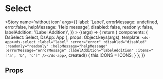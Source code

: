 


<Meta title='atoms/Select' component={Select} />

# Select

<Story name='without icon'
	   args={{
		   label: 'Label',
		   errorMessage: undefined,
		   error:false,
		   helpMessage: 'Help message',
		   disabled: false,
		   readonly: false,
		   labelAddition: '(Label Addition)',
	   }}
	   >
	{(args) => {
		return {
			components: { DsSelect: Select, DsApp: App },
			props: Object.keys(args),
			template: `<ds-app><ds-select
				:label="label"
				:error="error"
				:disabled="disabled"
				:readonly="readonly"
				:helpMessage="helpMessage"
				:errorMessage="errorMessage"
				:labelAddition="labelAddition"
				:items="['a', 'b', 'c']"
			/></ds-app>`,
			created() {
				this.ICONS = ICONS;
			}
		};
	}}
</Story>

## Props
<Props of={Select} />